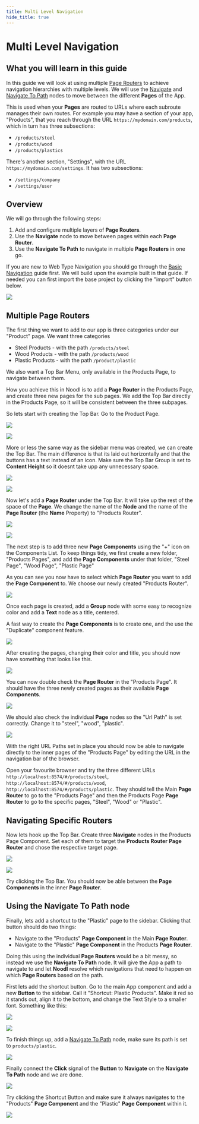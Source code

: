 ```yaml
---
title: Multi Level Navigation
hide_title: true
---
```


# Multi Level Navigation

## What you will learn in this guide

In this guide we will look at using multiple [Page Routers](/nodes/navigation/page-router) to achieve navigation hierarchies with multiple levels. We will use the [Navigate](/nodes/navigation/navigate) and [Navigate To Path](/nodes/navigation/navigate-to-path) nodes to move between the different **Pages** of the App.

This is used when your **Pages** are routed to URLs where each subroute manages their own routes. For example you may have a section of your app, "Products", that you reach through the URL `https://mydomain.com/products`, which in turn has three subsections:

-   `/products/steel`
-   `/products/wood`
-   `/products/plastics`

There's another section, "Settings", with the URL `https://mydomain.com/settings`. It has two subsections:

-   `/settings/company`
-   `/settings/user`

## Overview

We will go through the following steps:

1. Add and configure multiple layers of **Page Routers**.
2. Use the **Navigate** node to move between pages within each **Page Router**.
3. Use the **Navigate To Path** to navigate in multiple **Page Routers** in one go.

If you are new to Web Type Navigation you should go through the [Basic Navigation](/docs/guides/navigation/basic-navigation) guide first.
We will build upon the example built in that guide. If needed you can first import the base project by clicking the "import" button below.

<div className="ndl-image-with-background l">

![](/docs/guides/navigation/multi-level-navigation/prev-final.gif)

<ImportButton
    zip="/docs/guides/navigation/multi-level-navigation/basic-navigation.zip"
    name="Basic Navigation"
    thumb="/docs/guides/navigation/multi-level-navigation/ui-2.png"
/>

</div>

## Multiple Page Routers

The first thing we want to add to our app is three categories under our "Product" page. We want three categories

-   Steel Products - with the path `/products/steel`
-   Wood Products - with the path `/products/wood`
-   Plastic Products - with the path `/product/plastic`

We also want a Top Bar Menu, only available in the Products Page, to navigate between them.

How you achieve this in Noodl is to add a **Page Router** in the Products Page, and create three new pages for the sub pages. We add the Top Bar directly in the Products Page, so it will be consistent between the three subpages.

So lets start with creating the Top Bar. Go to the Product Page.

<div className="ndl-image-with-background">

![](/docs/guides/navigation/multi-level-navigation/component-list-1.png)

</div>

<div className="ndl-image-with-background">

![](/docs/guides/navigation/multi-level-navigation/products-page-1.png)

</div>

More or less the same way as the sidebar menu was created, we can create the Top Bar. The main difference is that its laid out horizontally and that the buttons has a text instead of an icon. Make sure the Top Bar Group is set to **Content Height** so it doesnt take upp any unnecessary space.

<div className="ndl-image-with-background">

![](/docs/guides/navigation/multi-level-navigation/products-page-2.png)

</div>

<div className="ndl-image-with-background s">

![](/docs/guides/navigation/multi-level-navigation/top-bar-panel.png)

</div>

Now let's add a **Page Router** under the Top Bar. It will take up the rest of the space of the **Page**. We change the name of the **Node** and the name of the **Page Router** (the **Name** Property) to "Products Router".

<div className="ndl-image-with-background">

![](/docs/guides/navigation/multi-level-navigation/page-router-1.png)

</div>

<div className="ndl-image-with-background">

![](/docs/guides/navigation/multi-level-navigation/products-page-3.png)

</div>

The next step is to add three new **Page Components** using the "+" icon on the Components List. To keep things tidy, we first create a new folder, "Products Pages", and add the **Page Components** under that folder, "Steel Page", "Wood Page", "Plastic Page"

As you can see you now have to select which **Page Router** you want to add the **Page Component** to. We choose our newly created "Products Router".

<div className="ndl-image-with-background">

![](/docs/guides/navigation/multi-level-navigation/add-page.png)

</div>

Once each page is created, add a **Group** node with some easy to recognize color and add a **Text** node as a title, centered.

A fast way to create the **Page Components** is to create one, and the use the "Duplicate" component feature.

<div className="ndl-image-with-background">

![](/docs/guides/navigation/multi-level-navigation/duplicate-page.png)

</div>

After creating the pages, changing their color and title, you should now have something that looks like this.

<div className="ndl-image-with-background l">

![](/docs/guides/navigation/multi-level-navigation/pages-1.png)

</div>

You can now double check the **Page Router** in the "Products Page". It should have the three newly created pages as their available **Page Components**.

<div className="ndl-image-with-background">

![](/docs/guides/navigation/multi-level-navigation/page-router-2.png)

</div>

We should also check the individual **Page** nodes so the "Url Path" is set correctly. Change it to "steel", "wood", "plastic".

<div className="ndl-image-with-background">

![](/docs/guides/navigation/multi-level-navigation/page-path-1.png)

</div>

With the right URL Paths set in place you should now be able to navigate directly to the inner pages of the "Products Page" by editing the URL in the navigation bar of the browser.

Open your favourite browser and try the three different URLs `http://localhost:8574/#/products/steel`, `http://localhost:8574/#/products/wood`, `http://localhost:8574/#/products/plastic`. They should tell the Main **Page Router** to go to the "Products Page" and then the Products Page **Page Router** to go to the specific pages, "Steel", "Wood" or "Plastic".

## Navigating Specific Routers

Now lets hook up the Top Bar. Create three **Navigate** nodes in the Products Page Component. Set each of them to target the **Products Router** **Page Router** and chose the respective target page.

<div className="ndl-image-with-background l">

![](/docs/guides/navigation/multi-level-navigation/topbar-navigate.png)

</div>

<div className="ndl-image-with-background">

![](/docs/guides/navigation/multi-level-navigation/products-router-navigate.png)

</div>

Try clicking the Top Bar. You should now be able between the **Page Components** in the inner **Page Router**.

## Using the Navigate To Path node

Finally, lets add a shortcut to the "Plastic" page to the sidebar. Clicking that button should do two things:

-   Navigate to the "Products" **Page Component** in the Main **Page Router**.
-   Navigate to the "Plastic" **Page Component** in the Products **Page Router**.

Doing this using the individual **Page Routers** would be a bit messy, so instead we use the **Navigate To Path** node. It will give the App a path to navigate to and let **Noodl** resolve which navigations that need to happen on which **Page Routers** based on the path.

First lets add the shortcut button. Go to the main App component and add a new **Button** to the sidebar. Call it "Shortcut: Plastic Products". Make it red so it stands out, align it to the bottom, and change the Text Style to a smaller font. Something like this:

<div className="ndl-image-with-background">

![](/docs/guides/navigation/multi-level-navigation/shortcut-1.png)

</div>

<div className="ndl-image-with-background">

![](/docs/guides/navigation/multi-level-navigation/main-app-1.png)

</div>

To finish things up, add a [Navigate To Path](/nodes/navigation/navigate-to-path) node, make sure its path is set to `products/plastic`.

<div className="ndl-image-with-background">

![](/docs/guides/navigation/multi-level-navigation/navigate-to-path.png)

</div>

Finally connect the **Click** signal of the **Button** to **Navigate** on the **Navigate To Path** node and we are done.

<div className="ndl-image-with-background">

![](/docs/guides/navigation/multi-level-navigation/main-app-2.png)

</div>

Try clicking the Shortcut Button and make sure it always navigates to the "Products" **Page Component** and the "Plastic" **Page Component** within it.

<div className="ndl-image-with-background l">

![](/docs/guides/navigation/multi-level-navigation/multi-level-final.gif)

<ImportButton
    zip="/docs/guides/navigation/multi-level-navigation/multi-level-navigation.zip"
    name="Multi Level Navigation"
    thumb="/docs/guides/navigation/multi-level-navigation/multi-level-thumb.png"
/>

</div>
